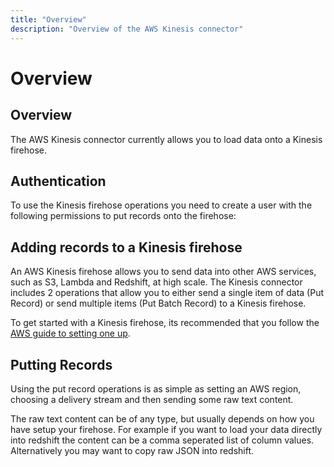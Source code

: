 ```yaml
---
title: "Overview"
description: "Overview of the AWS Kinesis connector"
---
```


# Overview

## Overview

The AWS Kinesis connector currently allows you to load data onto a Kinesis firehose.

## Authentication

To use the Kinesis firehose operations you need to create a user with the following permissions to put records onto the firehose:

## Adding records to a Kinesis firehose

An AWS Kinesis firehose allows you to send data into other AWS services, such as S3, Lambda and Redshift, at high scale. The Kinesis connector includes 2 operations that allow you to either send a single item of data (Put Record) or send multiple items (Put Batch Record) to a Kinesis firehose.

To get started with a Kinesis firehose, its recommended that you follow the [AWS guide to setting one up](http://docs.aws.amazon.com/firehose/latest/dev/basic-create.html).

## Putting Records

Using the put record operations is as simple as setting an AWS region, choosing a delivery stream and then sending some raw text content.

The raw text content can be of any type, but usually depends on how you have setup your firehose. For example if you want to load your data directly into redshift the content can be a comma seperated list of column values. Alternatively you may want to copy raw JSON into redshift.
